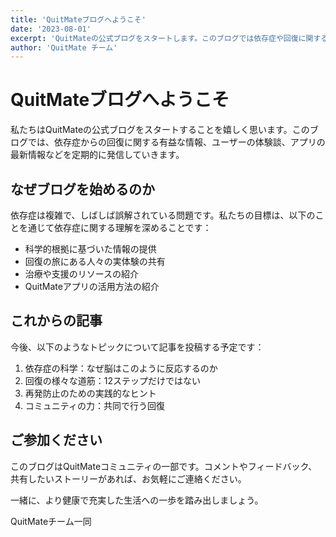 ```yaml
---
title: 'QuitMateブログへようこそ'
date: '2023-08-01'
excerpt: 'QuitMateの公式ブログをスタートします。このブログでは依存症や回復に関する情報を発信していきます。'
author: 'QuitMate チーム'
---
```


# QuitMateブログへようこそ

私たちはQuitMateの公式ブログをスタートすることを嬉しく思います。このブログでは、依存症からの回復に関する有益な情報、ユーザーの体験談、アプリの最新情報などを定期的に発信していきます。

## なぜブログを始めるのか

依存症は複雑で、しばしば誤解されている問題です。私たちの目標は、以下のことを通じて依存症に関する理解を深めることです：

- 科学的根拠に基づいた情報の提供
- 回復の旅にある人々の実体験の共有
- 治療や支援のリソースの紹介
- QuitMateアプリの活用方法の紹介

## これからの記事

今後、以下のようなトピックについて記事を投稿する予定です：

1. 依存症の科学：なぜ脳はこのように反応するのか
2. 回復の様々な道筋：12ステップだけではない
3. 再発防止のための実践的なヒント
4. コミュニティの力：共同で行う回復

## ご参加ください

このブログはQuitMateコミュニティの一部です。コメントやフィードバック、共有したいストーリーがあれば、お気軽にご連絡ください。

一緒に、より健康で充実した生活への一歩を踏み出しましょう。

QuitMateチーム一同 